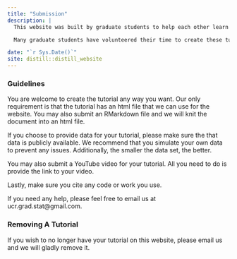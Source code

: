 ```yaml
---
title: "Submission"
description: |
  This website was built by graduate students to help each other learn about computing. Completing a graduate school is tough, and learning how to code or use certain software makes it even more tough. We hope these tutorials make it a bit easier on you to learn. This website contains a certain number of tutorials, but it will not contain everything. 

  Many graduate students have volunteered their time to create these tutorials. However, there may be a topic that we will not cover. Therefore, if you do learn something new that is not on the website, we encourage you to write a tutorial on how to do it. We would gladly host it on this website. Additionally, we will certainly give you credit for your work. Just follow the guidelines below and send us an email to ucr.grad.stat@gmail.com. With your help, this website will benefit everyone.

date: "`r Sys.Date()`"
site: distill::distill_website
---
```


### Guidelines

You are welcome to create the tutorial any way you want. Our only requirement is that the tutorial has an html file that we can use for the website. You may also submit an RMarkdown file and we will knit the document into an html file. 

If you choose to provide data for your tutorial, please make sure the that data is publicly available. We recommend that you simulate your own data to prevent any issues. Additionally, the smaller the data set, the better.

You may also submit a YouTube video for your tutorial. All you need to do is provide the link to your video.

Lastly, make sure you cite any code or work you use.

If you need any help, please feel free to email us at ucr.grad.stat@gmail.com.

### Removing A Tutorial

If you wish to no longer have your tutorial on this website, please email us and we will gladly remove it.




